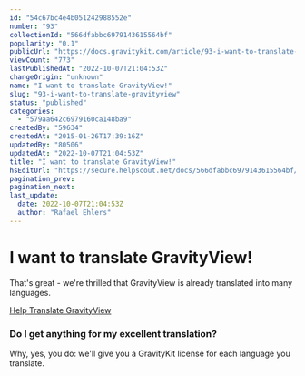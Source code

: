 ```yaml
---
id: "54c67bc4e4b051242988552e"
number: "93"
collectionId: "566dfabbc6979143615564bf"
popularity: "0.1"
publicUrl: "https://docs.gravitykit.com/article/93-i-want-to-translate-gravityview"
viewCount: "773"
lastPublishedAt: "2022-10-07T21:04:53Z"
changeOrigin: "unknown"
name: "I want to translate GravityView!"
slug: "93-i-want-to-translate-gravityview"
status: "published"
categories: 
  - "579aa642c6979160ca148ba9"
createdBy: "59634"
createdAt: "2015-01-26T17:39:16Z"
updatedBy: "80506"
updatedAt: "2022-10-07T21:04:53Z"
title: "I want to translate GravityView!"
hsEditUrl: "https://secure.helpscout.net/docs/566dfabbc6979143615564bf/article/54c67bc4e4b051242988552e"
pagination_prev: 
pagination_next: 
last_update:
  date: 2022-10-07T21:04:53Z
  author: "Rafael Ehlers"
---
```


# I want to translate GravityView!

That's great - we're thrilled that GravityView is already translated into many languages.

[Help Translate GravityView](https://www.gravitykit.com/support/)

### Do I get anything for my excellent translation?

Why, yes, you do: we'll give you a GravityKit license for each language you translate.